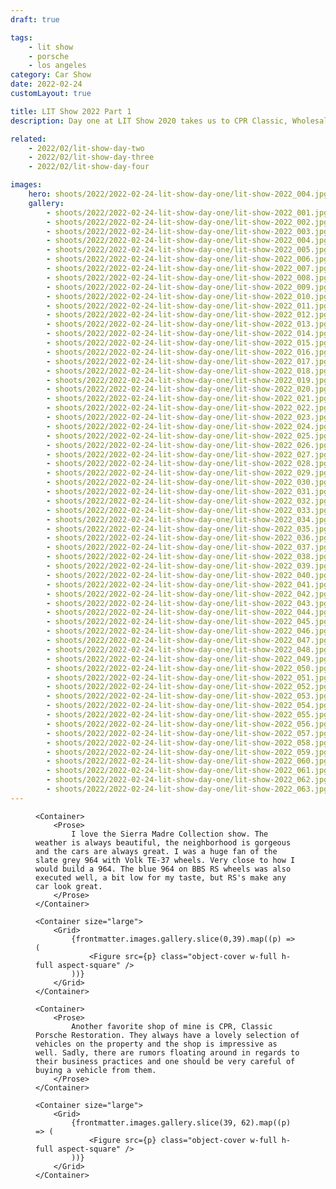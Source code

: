 ```yaml
---
draft: true

tags:
    - lit show
    - porsche
    - los angeles
category: Car Show
date: 2022-02-24
customLayout: true

title: LIT Show 2022 Part 1
description: Day one at LIT Show 2020 takes us to CPR Classic, Wholesale California and the Sierra Madre Collection open house.

related:
    - 2022/02/lit-show-day-two
    - 2022/02/lit-show-day-three
    - 2022/02/lit-show-day-four

images:
    hero: shoots/2022/2022-02-24-lit-show-day-one/lit-show-2022_004.jpg
    gallery:
        - shoots/2022/2022-02-24-lit-show-day-one/lit-show-2022_001.jpg
        - shoots/2022/2022-02-24-lit-show-day-one/lit-show-2022_002.jpg
        - shoots/2022/2022-02-24-lit-show-day-one/lit-show-2022_003.jpg
        - shoots/2022/2022-02-24-lit-show-day-one/lit-show-2022_004.jpg
        - shoots/2022/2022-02-24-lit-show-day-one/lit-show-2022_005.jpg
        - shoots/2022/2022-02-24-lit-show-day-one/lit-show-2022_006.jpg
        - shoots/2022/2022-02-24-lit-show-day-one/lit-show-2022_007.jpg
        - shoots/2022/2022-02-24-lit-show-day-one/lit-show-2022_008.jpg
        - shoots/2022/2022-02-24-lit-show-day-one/lit-show-2022_009.jpg
        - shoots/2022/2022-02-24-lit-show-day-one/lit-show-2022_010.jpg
        - shoots/2022/2022-02-24-lit-show-day-one/lit-show-2022_011.jpg
        - shoots/2022/2022-02-24-lit-show-day-one/lit-show-2022_012.jpg
        - shoots/2022/2022-02-24-lit-show-day-one/lit-show-2022_013.jpg
        - shoots/2022/2022-02-24-lit-show-day-one/lit-show-2022_014.jpg
        - shoots/2022/2022-02-24-lit-show-day-one/lit-show-2022_015.jpg
        - shoots/2022/2022-02-24-lit-show-day-one/lit-show-2022_016.jpg
        - shoots/2022/2022-02-24-lit-show-day-one/lit-show-2022_017.jpg
        - shoots/2022/2022-02-24-lit-show-day-one/lit-show-2022_018.jpg
        - shoots/2022/2022-02-24-lit-show-day-one/lit-show-2022_019.jpg
        - shoots/2022/2022-02-24-lit-show-day-one/lit-show-2022_020.jpg
        - shoots/2022/2022-02-24-lit-show-day-one/lit-show-2022_021.jpg
        - shoots/2022/2022-02-24-lit-show-day-one/lit-show-2022_022.jpg
        - shoots/2022/2022-02-24-lit-show-day-one/lit-show-2022_023.jpg
        - shoots/2022/2022-02-24-lit-show-day-one/lit-show-2022_024.jpg
        - shoots/2022/2022-02-24-lit-show-day-one/lit-show-2022_025.jpg
        - shoots/2022/2022-02-24-lit-show-day-one/lit-show-2022_026.jpg
        - shoots/2022/2022-02-24-lit-show-day-one/lit-show-2022_027.jpg
        - shoots/2022/2022-02-24-lit-show-day-one/lit-show-2022_028.jpg
        - shoots/2022/2022-02-24-lit-show-day-one/lit-show-2022_029.jpg
        - shoots/2022/2022-02-24-lit-show-day-one/lit-show-2022_030.jpg
        - shoots/2022/2022-02-24-lit-show-day-one/lit-show-2022_031.jpg
        - shoots/2022/2022-02-24-lit-show-day-one/lit-show-2022_032.jpg
        - shoots/2022/2022-02-24-lit-show-day-one/lit-show-2022_033.jpg
        - shoots/2022/2022-02-24-lit-show-day-one/lit-show-2022_034.jpg
        - shoots/2022/2022-02-24-lit-show-day-one/lit-show-2022_035.jpg
        - shoots/2022/2022-02-24-lit-show-day-one/lit-show-2022_036.jpg
        - shoots/2022/2022-02-24-lit-show-day-one/lit-show-2022_037.jpg
        - shoots/2022/2022-02-24-lit-show-day-one/lit-show-2022_038.jpg
        - shoots/2022/2022-02-24-lit-show-day-one/lit-show-2022_039.jpg
        - shoots/2022/2022-02-24-lit-show-day-one/lit-show-2022_040.jpg
        - shoots/2022/2022-02-24-lit-show-day-one/lit-show-2022_041.jpg
        - shoots/2022/2022-02-24-lit-show-day-one/lit-show-2022_042.jpg
        - shoots/2022/2022-02-24-lit-show-day-one/lit-show-2022_043.jpg
        - shoots/2022/2022-02-24-lit-show-day-one/lit-show-2022_044.jpg
        - shoots/2022/2022-02-24-lit-show-day-one/lit-show-2022_045.jpg
        - shoots/2022/2022-02-24-lit-show-day-one/lit-show-2022_046.jpg
        - shoots/2022/2022-02-24-lit-show-day-one/lit-show-2022_047.jpg
        - shoots/2022/2022-02-24-lit-show-day-one/lit-show-2022_048.jpg
        - shoots/2022/2022-02-24-lit-show-day-one/lit-show-2022_049.jpg
        - shoots/2022/2022-02-24-lit-show-day-one/lit-show-2022_050.jpg
        - shoots/2022/2022-02-24-lit-show-day-one/lit-show-2022_051.jpg
        - shoots/2022/2022-02-24-lit-show-day-one/lit-show-2022_052.jpg
        - shoots/2022/2022-02-24-lit-show-day-one/lit-show-2022_053.jpg
        - shoots/2022/2022-02-24-lit-show-day-one/lit-show-2022_054.jpg
        - shoots/2022/2022-02-24-lit-show-day-one/lit-show-2022_055.jpg
        - shoots/2022/2022-02-24-lit-show-day-one/lit-show-2022_056.jpg
        - shoots/2022/2022-02-24-lit-show-day-one/lit-show-2022_057.jpg
        - shoots/2022/2022-02-24-lit-show-day-one/lit-show-2022_058.jpg
        - shoots/2022/2022-02-24-lit-show-day-one/lit-show-2022_059.jpg
        - shoots/2022/2022-02-24-lit-show-day-one/lit-show-2022_060.jpg
        - shoots/2022/2022-02-24-lit-show-day-one/lit-show-2022_061.jpg
        - shoots/2022/2022-02-24-lit-show-day-one/lit-show-2022_062.jpg
        - shoots/2022/2022-02-24-lit-show-day-one/lit-show-2022_063.jpg
---
```



<Section>
    <Container size="large">
        <Figure src={frontmatter.images.hero} />
    </Container>

    <Container>
        <Prose>
            I love the Sierra Madre Collection show. The weather is always beautiful, the neighborhood is gorgeous and the cars are always great. I was a huge fan of the slate grey 964 with Volk TE-37 wheels. Very close to how I would build a 964. The blue 964 on BBS RS wheels was also executed well, a bit low for my taste, but RS's make any car look great.
        </Prose>
    </Container>

    <Container size="large">
        <Grid>
            {frontmatter.images.gallery.slice(0,39).map((p) => (
                <Figure src={p} class="object-cover w-full h-full aspect-square" />
            ))}
        </Grid>
    </Container>

    <Container>
        <Prose>
            Another favorite shop of mine is CPR, Classic Porsche Restoration. They always have a lovely selection of vehicles on the property and the shop is impressive as well. Sadly, there are rumors floating around in regards to their business practices and one should be very careful of buying a vehicle from them.
        </Prose>
    </Container>

    <Container size="large">
        <Grid>
            {frontmatter.images.gallery.slice(39, 62).map((p) => (
                <Figure src={p} class="object-cover w-full h-full aspect-square" />
            ))}
        </Grid>
    </Container>

</Section>
